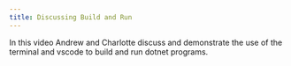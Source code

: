 ```yaml
---
title: Discussing Build and Run
---
```


In this video Andrew and Charlotte discuss and demonstrate the use of the terminal and vscode to build and run dotnet programs.

<div class="not-content">
  <YouTube id="MP0ggyBVKCM" params="fs=1&modestbranding=1&rel=0&autoplay=1"/>
</div>
